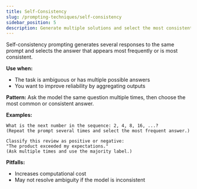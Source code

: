 ```yaml
---
title: Self-Consistency
slug: /prompting-techniques/self-consistency
sidebar_position: 5
description: Generate multiple solutions and select the most consistent answer.
---
```


Self-consistency prompting generates several responses to the same prompt and selects the answer that appears most frequently or is most consistent.

**Use when:**
- The task is ambiguous or has multiple possible answers
- You want to improve reliability by aggregating outputs

**Pattern:**
Ask the model the same question multiple times, then choose the most common or consistent answer.

**Examples:**
```text
What is the next number in the sequence: 2, 4, 8, 16, ...?
(Repeat the prompt several times and select the most frequent answer.)
```
```text
Classify this review as positive or negative:
"The product exceeded my expectations."
(Ask multiple times and use the majority label.)
```

**Pitfalls:**
- Increases computational cost
- May not resolve ambiguity if the model is inconsistent